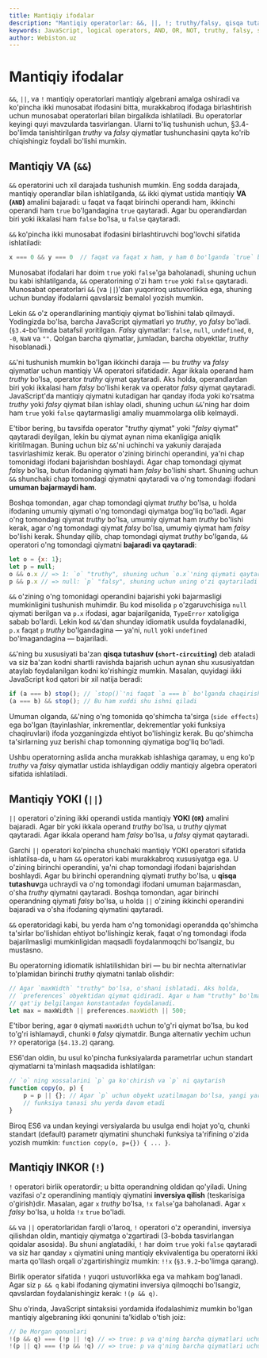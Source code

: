 ```yaml
---
title: Mantiqiy ifodalar
description: "Mantiqiy operatorlar: &&, ||, !; truthy/falsy, qisqa tutashuv (short-circuiting) va amaliy idiomalar (guardlar, defaultlar)."
keywords: JavaScript, logical operators, AND, OR, NOT, truthy, falsy, short-circuit, idioms
author: Webiston.uz
---
```


# Mantiqiy ifodalar

`&&`, `||`, va `!` mantiqiy operatorlari mantiqiy algebrani amalga oshiradi va ko'pincha ikki munosabat ifodasini bitta, murakkabroq ifodaga birlashtirish uchun munosabat operatorlari bilan birgalikda ishlatiladi. Bu operatorlar keyingi quyi mavzularda tasvirlangan. Ularni to'liq tushunish uchun, §3.4-bo'limda tanishtirilgan _truthy_ va _falsy_ qiymatlar tushunchasini qayta ko'rib chiqishingiz foydali bo'lishi mumkin.

## Mantiqiy VA (`&&`)

`&&` operatorini uch xil darajada tushunish mumkin. Eng sodda darajada, mantiqiy operandlar bilan ishlatilganda, `&&` ikki qiymat ustida mantiqiy **VA (`AND`)** amalini bajaradi: u faqat va faqat birinchi operandi ham, ikkinchi operandi ham `true` bo'lgandagina `true` qaytaradi. Agar bu operandlardan biri yoki ikkalasi ham `false` bo'lsa, u `false` qaytaradi.

`&&` ko'pincha ikki munosabat ifodasini birlashtiruvchi bog'lovchi sifatida ishlatiladi:

``` js
x === 0 && y === 0  // faqat va faqat x ham, y ham 0 bo'lganda `true` bo'ladi
```

Munosabat ifodalari har doim `true` yoki `false`'ga baholanadi, shuning uchun bu kabi ishlatilganda, `&&` operatorining o'zi ham `true` yoki `false` qaytaradi. Munosabat operatorlari `&&` (va `||`)'dan yuqoriroq ustuvorlikka ega, shuning uchun bunday ifodalarni qavslarsiz bemalol yozish mumkin.

Lekin `&&` o'z operandlarining mantiqiy qiymat bo'lishini talab qilmaydi. Yodingizda bo'lsa, barcha JavaScript qiymatlari yo _truthy_, yo _falsy_ bo'ladi. (`§3.4`-bo'limda batafsil yoritilgan. _Falsy_ qiymatlar: `false`, `null`, `undefined`, `0`, `-0`, `NaN` va `""`. Qolgan barcha qiymatlar, jumladan, barcha obyektlar, _truthy_ hisoblanadi.)

`&&`'ni tushunish mumkin bo'lgan ikkinchi daraja — bu _truthy_ va _falsy_ qiymatlar uchun mantiqiy VA operatori sifatidadir. Agar ikkala operand ham _truthy_ bo'lsa, operator _truthy_ qiymat qaytaradi. Aks holda, operandlardan biri yoki ikkalasi ham _falsy_ bo'lishi kerak va operator _falsy_ qiymat qaytaradi. JavaScript'da mantiqiy qiymatni kutadigan har qanday ifoda yoki ko'rsatma _truthy_ yoki _falsy_ qiymat bilan ishlay oladi, shuning uchun `&&`'ning har doim ham `true` yoki `false` qaytarmasligi amaliy muammolarga olib kelmaydi.

E'tibor bering, bu tavsifda operator "_truthy_ qiymat" yoki "_falsy_ qiymat" qaytaradi deyilgan, lekin bu qiymat aynan nima ekanligiga aniqlik kiritilmagan. Buning uchun biz `&&`'ni uchinchi va yakuniy darajada tasvirlashimiz kerak. Bu operator o'zining birinchi operandini, ya'ni chap tomonidagi ifodani bajarishdan boshlaydi. Agar chap tomondagi qiymat _falsy_ bo'lsa, butun ifodaning qiymati ham _falsy_ bo'lishi shart. Shuning uchun `&&` shunchaki chap tomondagi qiymatni qaytaradi va o'ng tomondagi ifodani **umuman bajarmaydi ham**.

Boshqa tomondan, agar chap tomondagi qiymat _truthy_ bo'lsa, u holda ifodaning umumiy qiymati o'ng tomondagi qiymatga bog'liq bo'ladi. Agar o'ng tomondagi qiymat _truthy_ bo'lsa, umumiy qiymat ham _truthy_ bo'lishi kerak, agar o'ng tomondagi qiymat _falsy_ bo'lsa, umumiy qiymat ham _falsy_ bo'lishi kerak. Shunday qilib, chap tomondagi qiymat _truthy_ bo'lganda, `&&` operatori o'ng tomondagi qiymatni **bajaradi va qaytaradi**:

``` js
let o = {x: 1};
let p = null;
o && o.x // => 1: `o` "truthy", shuning uchun `o.x`'ning qiymati qaytariladi
p && p.x // => null: `p` "falsy", shuning uchun uning o'zi qaytariladi va `p.x` bajarilmaydi
```

`&&` o'zining o'ng tomonidagi operandini bajarishi yoki bajarmasligi mumkinligini tushunish muhimdir. Bu kod misolida `p` o'zgaruvchisiga `null` qiymati berilgan va `p.x` ifodasi, agar bajarilganida, `TypeError` xatoligiga sabab bo'lardi. Lekin kod `&&`'dan shunday idiomatik usulda foydalanadiki, `p.x` faqat `p` _truthy_ bo'lgandagina — ya'ni, `null` yoki `undefined` bo'lmagandagina — bajariladi.

`&&`'ning bu xususiyati ba'zan **qisqa tutashuv (`short-circuiting`)** deb ataladi va siz ba'zan kodni shartli ravishda bajarish uchun aynan shu xususiyatdan ataylab foydalanilgan kodni ko'rishingiz mumkin. Masalan, quyidagi ikki JavaScript kod qatori bir xil natija beradi:

``` js
if (a === b) stop(); // `stop()`'ni faqat `a === b` bo'lganda chaqirish
(a === b) && stop(); // Bu ham xuddi shu ishni qiladi
```

Umuman olganda, `&&`'ning o'ng tomonida qo'shimcha ta'sirga (`side effects`) ega bo'lgan (tayinlashlar, inkrementlar, dekrementlar yoki funksiya chaqiruvlari) ifoda yozganingizda ehtiyot bo'lishingiz kerak. Bu qo'shimcha ta'sirlarning yuz berishi chap tomonning qiymatiga bog'liq bo'ladi.

Ushbu operatorning aslida ancha murakkab ishlashiga qaramay, u eng ko'p _truthy_ va _falsy_ qiymatlar ustida ishlaydigan oddiy mantiqiy algebra operatori sifatida ishlatiladi.

## Mantiqiy YOKI (`||`)

`||` operatori o'zining ikki operandi ustida mantiqiy **YOKI (`OR`)** amalini bajaradi. Agar bir yoki ikkala operand _truthy_ bo'lsa, u _truthy_ qiymat qaytaradi. Agar ikkala operand ham _falsy_ bo'lsa, u _falsy_ qiymat qaytaradi.

Garchi `||` operatori ko'pincha shunchaki mantiqiy YOKI operatori sifatida ishlatilsa-da, u ham `&&` operatori kabi murakkabroq xususiyatga ega. U o'zining birinchi operandini, ya'ni chap tomondagi ifodani bajarishdan boshlaydi. Agar bu birinchi operandning qiymati _truthy_ bo'lsa, u **qisqa tutashuv**ga uchraydi va o'ng tomondagi ifodani umuman bajarmasdan, o'sha _truthy_ qiymatni qaytaradi. Boshqa tomondan, agar birinchi operandning qiymati _falsy_ bo'lsa, u holda `||` o'zining ikkinchi operandini bajaradi va o'sha ifodaning qiymatini qaytaradi.

`&&` operatoridagi kabi, bu yerda ham o'ng tomonidagi operandda qo'shimcha ta'sirlar bo'lishidan ehtiyot bo'lishingiz kerak, faqat o'ng tomondagi ifoda bajarilmasligi mumkinligidan maqsadli foydalanmoqchi bo'lsangiz, bu mustasno.

Bu operatorning idiomatik ishlatilishidan biri — bu bir nechta alternativlar to'plamidan birinchi _truthy_ qiymatni tanlab olishdir:

``` js
// Agar `maxWidth` "truthy" bo'lsa, o'shani ishlatadi. Aks holda,
// `preferences` obyektidan qiymat qidiradi. Agar u ham "truthy" bo'lmasa,
// qat'iy belgilangan konstantadan foydalanadi.
let max = maxWidth || preferences.maxWidth || 500;
```

E'tibor bering, agar `0` qiymati `maxWidth` uchun to'g'ri qiymat bo'lsa, bu kod to'g'ri ishlamaydi, chunki `0` _falsy_ qiymatdir. Bunga alternativ yechim uchun `??` operatoriga (`§4.13.2`) qarang.

ES6'dan oldin, bu usul ko'pincha funksiyalarda parametrlar uchun standart qiymatlarni ta'minlash maqsadida ishlatilgan:

``` js
// `o` ning xossalarini `p` ga ko'chirish va `p` ni qaytarish
function copy(o, p) {
    p = p || {}; // Agar `p` uchun obyekt uzatilmagan bo'lsa, yangi yaratilgan obyektni ishlatadi.
    // funksiya tanasi shu yerda davom etadi
}
```

Biroq ES6 va undan keyingi versiyalarda bu usulga endi hojat yo'q, chunki standart (default) parametr qiymatini shunchaki funksiya ta'rifining o'zida yozish mumkin: `function copy(o, p={}) { ... }`.

## Mantiqiy INKOR (`!`)

`!` operatori birlik operatordir; u bitta operandning oldidan qo'yiladi. Uning vazifasi o'z operandining mantiqiy qiymatini **inversiya qilish** (teskarisiga o'girish)dir. Masalan, agar `x` _truthy_ bo'lsa, `!x` `false`'ga baholanadi. Agar `x` _falsy_ bo'lsa, u holda `!x` `true` bo'ladi.

`&&` va `||` operatorlaridan farqli o'laroq, `!` operatori o'z operandini, inversiya qilishdan oldin, mantiqiy qiymatga o'zgartiradi (3-bobda tasvirlangan qoidalar asosida). Bu shuni anglatadiki, `!` har doim `true` yoki `false` qaytaradi va siz har qanday `x` qiymatini uning mantiqiy ekvivalentiga bu operatorni ikki marta qo'llash orqali o'zgartirishingiz mumkin: `!!x` (`§3.9.2`-bo'limga qarang).

Birlik operator sifatida `!` yuqori ustuvorlikka ega va mahkam bog'lanadi. Agar siz `p && q` kabi ifodaning qiymatini inversiya qilmoqchi bo'lsangiz, qavslardan foydalanishingiz kerak: `!(p && q)`.

Shu o'rinda, JavaScript sintaksisi yordamida ifodalashimiz mumkin bo'lgan mantiqiy algebraning ikki qonunini ta'kidlab o'tish joiz:

``` js
// De Morgan qonunlari
!(p && q) === (!p || !q) // => true: p va q'ning barcha qiymatlari uchun
!(p || q) === (!p && !q) // => true: p va q'ning barcha qiymatlari uchun
```